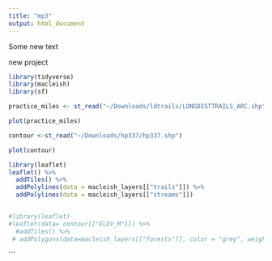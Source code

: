 ```yaml
---
title: "mp3"
output: html_document
---
```

Some new text

new project

```r
library(tidyverse)
library(macleish)
library(sf)

practice_miles <- st_read("~/Downloads/ldtrails/LONGDISTTRAILS_ARC.shp")

plot(practice_miles)

contour <-st_read("~/Downloads/hp337/hp337.shp")

plot(contour)

library(leaflet)
leaflet() %>%
  addTiles() %>%
  addPolylines(data = macleish_layers[["trails"]]) %>%
  addPolylines(data = macleish_layers[["streams"]]) 


#library(leaflet)
#leaflet(data= contour[["ELEV_M"]]) %>%
  #addTiles() %>%
 # addPolygons(data=macleish_layers[["forests"]], color = "grey", weight = 1)
```


```